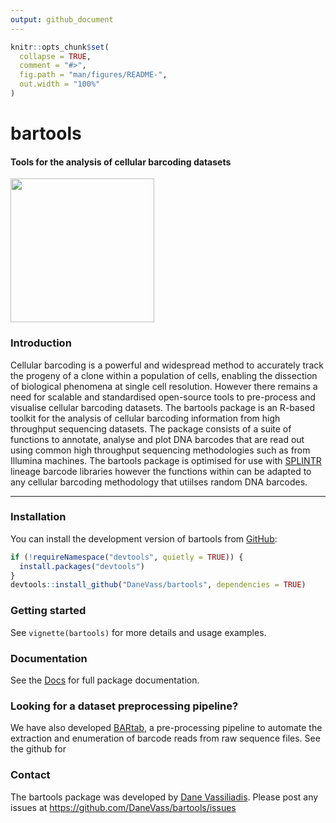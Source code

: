 ```yaml
---
output: github_document
---
```


<!-- README.md is generated from README.Rmd. Please edit that file -->

```r
knitr::opts_chunk$set(
  collapse = TRUE,
  comment = "#>",
  fig.path = "man/figures/README-",
  out.width = "100%"
)
```

# bartools

#### Tools for the analysis of cellular barcoding datasets

![](man/figures/bartools_logo.png){align="right" width="230"}

### Introduction

Cellular barcoding is a powerful and widespread method to accurately track the progeny of a clone within a population of cells, enabling the dissection of biological phenomena at single cell resolution. However there remains a need for scalable and standardised open-source tools to pre-process and visualise cellular barcoding datasets. The bartools package is an R-based toolkit for the analysis of cellular barcoding information from high throughput sequencing datasets. The package consists of a suite of functions to annotate, analyse and plot DNA barcodes that are read out using common high throughput sequencing methodologies such as from Illumina machines. The bartools package is optimised for use with [SPLINTR](https://www.nature.com/articles/s41586-021-04206-7) lineage barcode libraries however the functions within can be adapted to any cellular barcoding methodology that utiilses random DNA barcodes.

<!-- badges: start -->

<!-- badges: end -->

------------------------------------------------------------------------

### Installation

You can install the development version of bartools from [GitHub](https://github.com/):

```r
if (!requireNamespace("devtools", quietly = TRUE)) {
  install.packages("devtools")
}
devtools::install_github("DaneVass/bartools", dependencies = TRUE)
```

### Getting started

See `vignette(bartools)` for more details and usage examples.

### Documentation

See the [Docs](https://danevass.github.io/bartools/) for full package documentation.

### Looking for a dataset preprocessing pipeline?

We have also developed [BARtab](https://github.com/DaneVass/BARtab), a pre-processing pipeline to automate the extraction and enumeration of barcode reads from raw sequence files. See the github for

### Contact

The bartools package was developed by [Dane Vassiliadis](https://findanexpert.unimelb.edu.au/profile/366000-dane-vassiliadis). Please post any issues at <https://github.com/DaneVass/bartools/issues>

